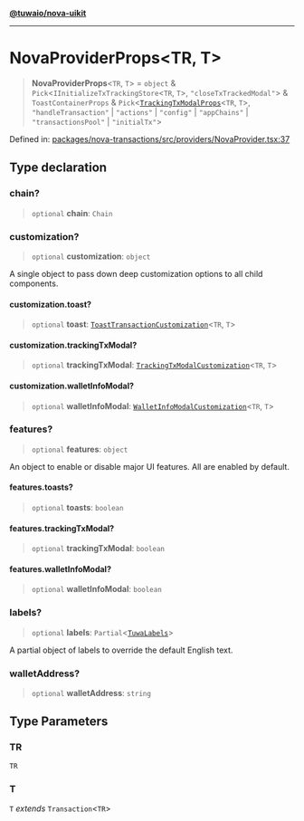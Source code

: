 [**@tuwaio/nova-uikit**](../../../../README.md)

***

# NovaProviderProps\<TR, T\>

> **NovaProviderProps**\<`TR`, `T`\> = `object` & `Pick`\<`IInitializeTxTrackingStore`\<`TR`, `T`\>, `"closeTxTrackedModal"`\> & `ToastContainerProps` & `Pick`\<[`TrackingTxModalProps`](../../interfaces/TrackingTxModalProps.md)\<`TR`, `T`\>, `"handleTransaction"` \| `"actions"` \| `"config"` \| `"appChains"` \| `"transactionsPool"` \| `"initialTx"`\>

Defined in: [packages/nova-transactions/src/providers/NovaProvider.tsx:37](https://github.com/TuwaIO/nova-uikit/blob/9748e2178f0e4f2418f5805315865244af2192b4/packages/nova-transactions/src/providers/NovaProvider.tsx#L37)

## Type declaration

### chain?

> `optional` **chain**: `Chain`

### customization?

> `optional` **customization**: `object`

A single object to pass down deep customization options to all child components.

#### customization.toast?

> `optional` **toast**: [`ToastTransactionCustomization`](../../type-aliases/ToastTransactionCustomization.md)\<`TR`, `T`\>

#### customization.trackingTxModal?

> `optional` **trackingTxModal**: [`TrackingTxModalCustomization`](../../type-aliases/TrackingTxModalCustomization.md)\<`TR`, `T`\>

#### customization.walletInfoModal?

> `optional` **walletInfoModal**: [`WalletInfoModalCustomization`](../../type-aliases/WalletInfoModalCustomization.md)\<`TR`, `T`\>

### features?

> `optional` **features**: `object`

An object to enable or disable major UI features. All are enabled by default.

#### features.toasts?

> `optional` **toasts**: `boolean`

#### features.trackingTxModal?

> `optional` **trackingTxModal**: `boolean`

#### features.walletInfoModal?

> `optional` **walletInfoModal**: `boolean`

### labels?

> `optional` **labels**: `Partial`\<[`TuwaLabels`](../../type-aliases/TuwaLabels.md)\>

A partial object of labels to override the default English text.

### walletAddress?

> `optional` **walletAddress**: `string`

## Type Parameters

### TR

`TR`

### T

`T` *extends* `Transaction`\<`TR`\>
